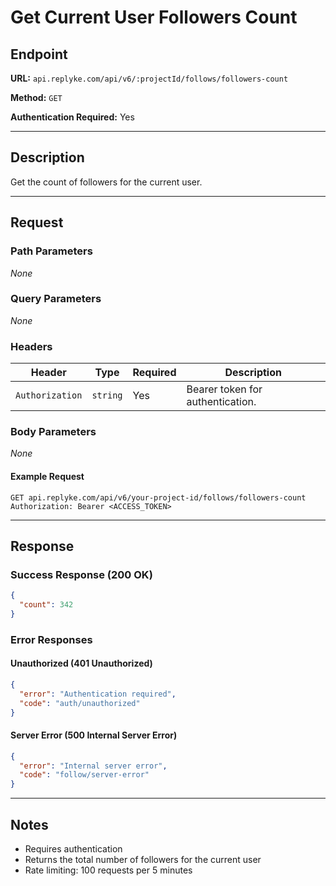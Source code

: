 # Get Current User Followers Count

## Endpoint

**URL:** `api.replyke.com/api/v6/:projectId/follows/followers-count`

**Method:** `GET`

**Authentication Required:** Yes

---

## Description

Get the count of followers for the current user.

---

## Request

### Path Parameters

_None_

### Query Parameters

_None_

### Headers

| Header          | Type     | Required | Description                      |
| --------------- | -------- | -------- | -------------------------------- |
| `Authorization` | `string` | Yes      | Bearer token for authentication. |

### Body Parameters

_None_

#### Example Request

```http
GET api.replyke.com/api/v6/your-project-id/follows/followers-count
Authorization: Bearer <ACCESS_TOKEN>
```

---

## Response

### Success Response (200 OK)

```json
{
  "count": 342
}
```

### Error Responses

#### Unauthorized (401 Unauthorized)

```json
{
  "error": "Authentication required",
  "code": "auth/unauthorized"
}
```

#### Server Error (500 Internal Server Error)

```json
{
  "error": "Internal server error",
  "code": "follow/server-error"
}
```

---

## Notes

- Requires authentication
- Returns the total number of followers for the current user
- Rate limiting: 100 requests per 5 minutes